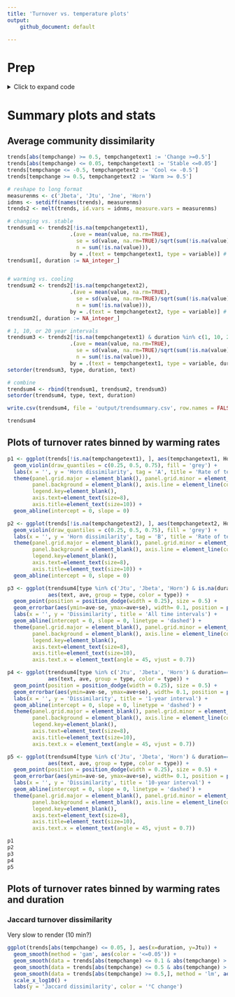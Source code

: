 ```yaml
---
title: 'Turnover vs. temperature plots'
output: 
    github_document: default

---
```

# Prep
<details>
<summary>Click to expand code</summary>

```r
library(data.table) # for handling large datasets
library(ggplot2) # for some plotting
library(nlme) # for ME models
library(maps) # for map
library(gridExtra) # to combine ggplots together
library(grid) # to combine ggplots together
library(RColorBrewer)
library(MASS) # for stepAIC
library(piecewiseSEM) # for rsquared() for nlme models
library(scales) # for defining custom scales in ggplot

options(width=500) # turn off most text wrapping

signedsqrt = function(x) sign(x)*sqrt(abs(x))
signedsq = function(x) sign(x) * x^2
signedsqrttrans <- trans_new(name = 'signedsqrt', transform = signedsqrt, inverse = signedsq)


# tell RStudio to use project root directory as the root for this notebook. Needed since we are storing code in a separate directory.
knitr::opts_knit$set(root.dir = rprojroot::find_rstudio_root_file()) 
```


```r
# Turnover and covariates assembled by turnover_vs_temperature_prep.Rmd
trends <- fread('output/turnover_w_covariates.csv.gz')

# set realm order
trends[, REALM := factor(REALM, levels = c('Freshwater', 'Marine', 'Terrestrial'), ordered = FALSE)]

# set up sign of temperature change
trends[, tsign := factor(sign(tempchange))]

# realm that combined Terrestrial and Freshwater, for interacting with human impact
trends[, REALM2 := REALM]
levels(trends$REALM2) = list(TerrFresh = "Freshwater", TerrFresh = "Terrestrial", Marine = "Marine")

# group Marine invertebrates/plants in with All
trends[, taxa_mod2 := taxa_mod]
trends[taxa_mod == 'Marine invertebrates/plants', taxa_mod2 := 'All']

# calculate duration
trends[, duration := year2 - year1]
```


</details>

# Summary plots and stats
## Average community dissimilarity
```r
trends[abs(tempchange) >= 0.5, tempchangetext1 := 'Change >=0.5']
trends[abs(tempchange) <= 0.05, tempchangetext1 := 'Stable <=0.05']
trends[tempchange <= -0.5, tempchangetext2 := 'Cool <= -0.5']
trends[tempchange >= 0.5, tempchangetext2 := 'Warm >= 0.5']

# reshape to long format
measurenms <- c('Jbeta', 'Jtu', 'Jne', 'Horn')
idnms <- setdiff(names(trends), measurenms)
trends2 <- melt(trends, id.vars = idnms, measure.vars = measurenms)

# changing vs. stable
trendsum1 <- trends2[!is.na(tempchangetext1), 
                    .(ave = mean(value, na.rm=TRUE), 
                      se = sd(value, na.rm=TRUE)/sqrt(sum(!is.na(value))),
                      n = sum(!is.na(value))),
                    by = .(text = tempchangetext1, type = variable)] # turnover per year for locations changing temperature
trendsum1[, duration := NA_integer_]


# warming vs. cooling
trendsum2 <- trends2[!is.na(tempchangetext2), 
                    .(ave = mean(value, na.rm=TRUE), 
                      se = sd(value, na.rm=TRUE)/sqrt(sum(!is.na(value))),
                      n = sum(!is.na(value))),
                    by = .(text = tempchangetext2, type = variable)] # inc. direction
trendsum2[, duration := NA_integer_]

# 1, 10, or 20 year intervals
trendsum3 <- trends2[!is.na(tempchangetext1) & duration %in% c(1, 10, 20), 
                    .(ave = mean(value, na.rm=TRUE), 
                      se = sd(value, na.rm=TRUE)/sqrt(sum(!is.na(value))),
                      n = sum(!is.na(value))),
                    by = .(text = tempchangetext1, type = variable, duration)] # inc. time interval
setorder(trendsum3, type, duration, text)

# combine
trendsum4 <- rbind(trendsum1, trendsum2, trendsum3)
setorder(trendsum4, type, text, duration)

write.csv(trendsum4, file = 'output/trendsummary.csv', row.names = FALSE)

trendsum4
```

## Plots of turnover rates binned by warming rates
```r
p1 <- ggplot(trends[!is.na(tempchangetext1), ], aes(tempchangetext1, Horn)) +
  geom_violin(draw_quantiles = c(0.25, 0.5, 0.75), fill = 'grey') +
  labs(x = '', y = 'Horn dissimilarity', tag = 'A', title = 'Rate of temperature change') +
  theme(panel.grid.major = element_blank(), panel.grid.minor = element_blank(),
        panel.background = element_blank(), axis.line = element_line(colour = "black"),
        legend.key=element_blank(),
        axis.text=element_text(size=8),
        axis.title=element_text(size=10)) +
  geom_abline(intercept = 0, slope = 0)

p2 <- ggplot(trends[!is.na(tempchangetext2), ], aes(tempchangetext2, Horn)) +
  geom_violin(draw_quantiles = c(0.25, 0.5, 0.75), fill = 'grey') +
  labs(x = '', y = 'Horn dissimilarity', tag = 'B', title = 'Rate of temperature change') +
  theme(panel.grid.major = element_blank(), panel.grid.minor = element_blank(),
        panel.background = element_blank(), axis.line = element_line(colour = "black"),
        legend.key=element_blank(),
        axis.text=element_text(size=8),
        axis.title=element_text(size=10)) +
  geom_abline(intercept = 0, slope = 0)

p3 <- ggplot(trendsum4[type %in% c('Jtu', 'Jbeta', 'Horn') & is.na(duration)], 
             aes(text, ave, group = type, color = type)) +
  geom_point(position = position_dodge(width = 0.25), size = 0.5) +
  geom_errorbar(aes(ymin=ave-se, ymax=ave+se), width= 0.1, position = position_dodge(width = 0.25)) +
  labs(x = '', y = 'Dissimilarity', title = 'All time intervals') +
  geom_abline(intercept = 0, slope = 0, linetype = 'dashed') +
  theme(panel.grid.major = element_blank(), panel.grid.minor = element_blank(),
        panel.background = element_blank(), axis.line = element_line(colour = "black"),
        legend.key=element_blank(),
        axis.text=element_text(size=8),
        axis.title=element_text(size=10),
        axis.text.x = element_text(angle = 45, vjust = 0.7))

p4 <- ggplot(trendsum4[type %in% c('Jtu', 'Jbeta', 'Horn') & duration==1, ], 
             aes(text, ave, group = type, color = type)) +
  geom_point(position = position_dodge(width = 0.25), size = 0.5) +
  geom_errorbar(aes(ymin=ave-se, ymax=ave+se), width= 0.1, position = position_dodge(width = 0.25)) +
  labs(x = '', y = 'Dissimilarity', title = '1-year interval') +
  geom_abline(intercept = 0, slope = 0, linetype = 'dashed') +
  theme(panel.grid.major = element_blank(), panel.grid.minor = element_blank(),
        panel.background = element_blank(), axis.line = element_line(colour = "black"),
        legend.key=element_blank(),
        axis.text=element_text(size=8),
        axis.title=element_text(size=10),
        axis.text.x = element_text(angle = 45, vjust = 0.7))

p5 <- ggplot(trendsum4[type %in% c('Jtu', 'Jbeta', 'Horn') & duration==10, ], 
             aes(text, ave, group = type, color = type)) +
  geom_point(position = position_dodge(width = 0.25), size = 0.5) +
  geom_errorbar(aes(ymin=ave-se, ymax=ave+se), width= 0.1, position = position_dodge(width = 0.25)) +
  labs(x = '', y = 'Dissimilarity', title = '10-year interval') +
  geom_abline(intercept = 0, slope = 0, linetype = 'dashed') +
  theme(panel.grid.major = element_blank(), panel.grid.minor = element_blank(),
        panel.background = element_blank(), axis.line = element_line(colour = "black"),
        legend.key=element_blank(),
        axis.text=element_text(size=8),
        axis.title=element_text(size=10),
        axis.text.x = element_text(angle = 45, vjust = 0.7))

p1
p2
p3
p4
p5
```

## Plots of turnover rates binned by warming rates and duration
### Jaccard turnover dissimilarity
Very slow to render (10 min?)
```r
ggplot(trends[abs(tempchange) <= 0.05, ], aes(x=duration, y=Jtu)) +
  geom_smooth(method = 'gam', aes(color = '<=0.05')) +
  geom_smooth(data = trends[abs(tempchange) <= 0.1 & abs(tempchange) > 0.05,], method = 'loess', aes(color = '0.05-0.1')) +
  geom_smooth(data = trends[abs(tempchange) <= 0.5 & abs(tempchange) > 0.1,], method = 'loess', aes(color = '0.1-0.5')) +
  geom_smooth(data = trends[abs(tempchange) >= 0.5,], method = 'lm', aes(color = '>=0.5')) +
  scale_x_log10() + 
  labs(y = 'Jaccard dissimilarity', color = '°C change')


```



